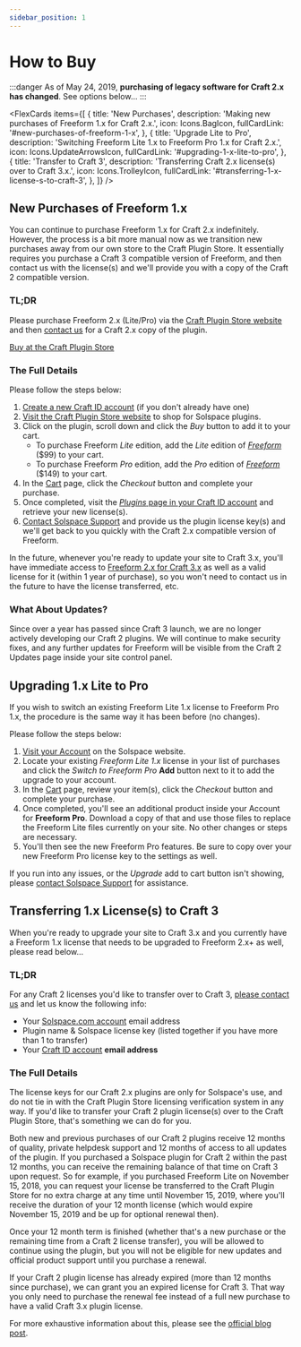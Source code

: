 ```yaml
---
sidebar_position: 1
---
```





# How to Buy

:::danger
As of May 24, 2019, **purchasing of legacy software for Craft 2.x has changed**. See options below...
:::

<FlexCards
  items={[
    {
      title: 'New Purchases',
      description: 'Making new purchases of Freeform 1.x for Craft 2.x.',
      icon: Icons.BagIcon,
      fullCardLink: '#new-purchases-of-freeform-1-x',
    },
    {
      title: 'Upgrade Lite to Pro',
      description:
        'Switching Freeform Lite 1.x to Freeform Pro 1.x for Craft 2.x.',
      icon: Icons.UpdateArrowsIcon,
      fullCardLink: '#upgrading-1-x-lite-to-pro',
    },
    {
      title: 'Transfer to Craft 3',
      description: 'Transferring Craft 2.x license(s) over to Craft 3.x.',
      icon: Icons.TrolleyIcon,
      fullCardLink: '#transferring-1-x-license-s-to-craft-3',
    },
  ]}
/>

## New Purchases of Freeform 1.x

You can continue to purchase Freeform 1.x for Craft 2.x indefinitely. However, the process is a bit more manual now as we transition new purchases away from our own store to the Craft Plugin Store. It essentially requires you purchase a Craft 3 compatible version of Freeform, and then contact us with the license(s) and we'll provide you with a copy of the Craft 2 compatible version.

### TL;DR

Please purchase Freeform 2.x (Lite/Pro) via the [Craft Plugin Store website](https://plugins.craftcms.com/freeform) and then [contact us](/support/) for a Craft 2.x copy of the plugin.

<a href="https://plugins.craftcms.com/freeform/" class="button button-sm">
  Buy at the Craft Plugin Store
</a>

### The Full Details

Please follow the steps below:

1. [Create a new Craft ID account](https://id.craftcms.com/) (if you don't already have one)
2. [Visit the Craft Plugin Store website](https://plugins.craftcms.com/developer/732) to shop for Solspace plugins.
3. Click on the plugin, scroll down and click the _Buy_ button to add it to your cart.
   - To purchase Freeform _Lite_ edition, add the _Lite_ edition of _[Freeform](https://plugins.craftcms.com/freeform)_ ($99) to your cart.
   - To purchase Freeform _Pro_ edition, add the _Pro_ edition of _[Freeform](https://plugins.craftcms.com/freeform)_ ($149) to your cart.
4. In the [Cart](https://id.craftcms.com/cart) page, click the _Checkout_ button and complete your purchase.
5. Once completed, visit the [_Plugins_ page in your Craft ID account](https://id.craftcms.com/licenses/plugins) and retrieve your new license(s).
6. [Contact Solspace Support](/support/) and provide us the plugin license key(s) and we'll get back to you quickly with the Craft 2.x compatible version of Freeform.

In the future, whenever you're ready to update your site to Craft 3.x, you'll have immediate access to [Freeform 2.x for Craft 3.x](../../v2/) as well as a valid license for it (within 1 year of purchase), so you won't need to contact us in the future to have the license transferred, etc.

### What About Updates?

Since over a year has passed since Craft 3 launch, we are no longer actively developing our Craft 2 plugins. We will continue to make security fixes, and any further updates for Freeform will be visible from the Craft 2 Updates page inside your site control panel.

## Upgrading 1.x Lite to Pro

If you wish to switch an existing Freeform Lite 1.x license to Freeform Pro 1.x, the procedure is the same way it has been before (no changes).

Please follow the steps below:

1. [Visit your Account](https://accounts.solspace.com/) on the Solspace website.
2. Locate your existing _Freeform Lite 1.x_ license in your list of purchases and click the _Switch to Freeform Pro_ **Add** button next to it to add the upgrade to your account.
   <Photo img={PurchaseSolspacePhoto} alt="Upgrading 1.x Lite to Pro" />
3. In the [Cart](https://solspace.com/software/cart/) page, review your item(s), click the _Checkout_ button and complete your purchase.
4. Once completed, you'll see an additional product inside your Account for **Freeform Pro**. Download a copy of that and use those files to replace the Freeform Lite files currently on your site. No other changes or steps are necessary.
5. You'll then see the new Freeform Pro features. Be sure to copy over your new Freeform Pro license key to the settings as well.

If you run into any issues, or the _Upgrade_ add to cart button isn't showing, please [contact Solspace Support](/support/) for assistance.

## Transferring 1.x License(s) to Craft 3

When you're ready to upgrade your site to Craft 3.x and you currently have a Freeform 1.x license that needs to be upgraded to Freeform 2.x+ as well, please read below...

### TL;DR

For any Craft 2 licenses you'd like to transfer over to Craft 3, [please contact us](/support/) and let us know the following info:

- Your [Solspace.com account](https://accounts.solspace.com/) email address
- Plugin name & Solspace license key (listed together if you have more than 1 to transfer)
- Your [Craft ID account](https://id.craftcms.com/) **email address**

### The Full Details

The license keys for our Craft 2.x plugins are only for Solspace's use, and do not tie in with the Craft Plugin Store licensing verification system in any way. If you'd like to transfer your Craft 2 plugin license(s) over to the Craft Plugin Store, that's something we can do for you.

Both new and previous purchases of our Craft 2 plugins receive 12 months of quality, private helpdesk support and 12 months of access to all updates of the plugin. If you purchased a Solspace plugin for Craft 2 within the past 12 months, you can receive the remaining balance of that time on Craft 3 upon request. So for example, if you purchased Freeform Lite on November 15, 2018, you can request your license be transferred to the Craft Plugin Store for no extra charge at any time until November 15, 2019, where you'll receive the duration of your 12 month license (which would expire November 15, 2019 and be up for optional renewal then).

Once your 12 month term is finished (whether that's a new purchase or the remaining time from a Craft 2 license transfer), you will be allowed to continue using the plugin, but you will not be eligible for new updates and official product support until you purchase a renewal.

If your Craft 2 plugin license has already expired (more than 12 months since purchase), we can grant you an expired license for Craft 3. That way you only need to purchase the renewal fee instead of a full new purchase to have a valid Craft 3.x plugin license.

For more exhaustive information about this, please see the [official blog post](https://solspace.com/blog/everything-you-need-to-know-about-solspace-plugins-craft-3).
